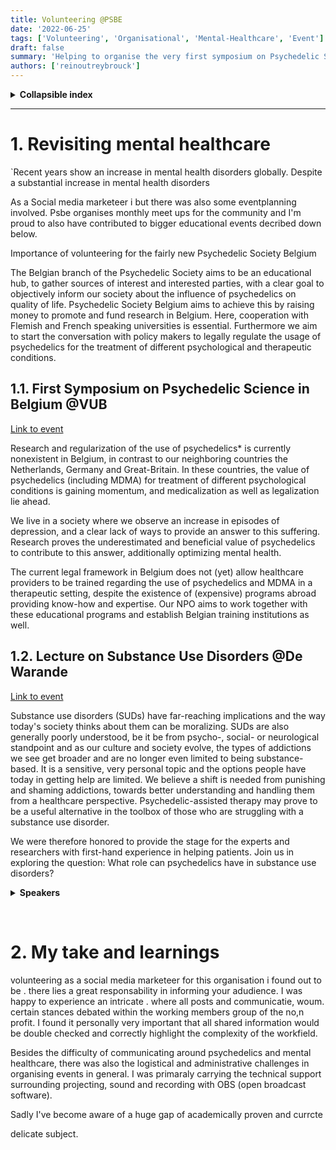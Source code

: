 ```yaml
---
title: Volunteering @PSBE
date: '2022-06-25'
tags: ['Volunteering', 'Organisational', 'Mental-Healthcare', 'Event']
draft: false
summary: 'Helping to organise the very first symposium on Psychedelic Science in Belgium.'
authors: ['reinoutreybrouck']
---
```


<details>
 <summary><b>Collapsible index</b></summary>

*  [Revisiting mental healthcare](#Summary)
  - 1.1. [Symposium on Psychedelic Science](#Symposium)
  - 1.2. [Evening lecture on Substance Use Disorders](#Lecture)

</details>

***

#  1. <a name='Summary'></a>Revisiting mental healthcare
`Recent years show an increase in mental health disorders globally. 
Despite a substantial increase in mental health disorders
   
As a Social media marketeer i  but there was also some eventplanning involved. Psbe organises monthly meet ups for the community and I'm proud to also have contributed to bigger educational events decribed down below.  

Importance of volunteering for the fairly new Psychedelic Society Belgium  

The Belgian branch of the Psychedelic Society aims to be an educational hub, to gather sources of interest and interested parties, with a clear goal to objectively inform our society about the influence of psychedelics on quality of life.
Psychedelic Society Belgium aims to achieve this by raising money to promote and fund research in Belgium. Here, cooperation with Flemish and French speaking universities is essential. 
Furthermore we aim to start the conversation with policy makers to legally regulate the usage of psychedelics for the treatment of different psychological and therapeutic conditions.


##  1.1. <a name='Symposium'></a>First Symposium on Psychedelic Science in Belgium @VUB

[Link to event](https://www.facebook.com/events/994364871265111)

Research and regularization of the use of psychedelics* is currently nonexistent in Belgium, in contrast to our neighboring countries the Netherlands, Germany and Great-Britain.
In these countries, the value of psychedelics (including MDMA) for treatment of different psychological conditions is gaining momentum, and medicalization as well as legalization lie ahead.<br/>

We live in a society where we observe an increase in episodes of depression, and a clear lack of ways to provide an answer to this suffering. 
Research proves the underestimated and beneficial value of psychedelics to contribute to this answer, additionally optimizing mental health.<br/>

The current legal framework in Belgium does not (yet) allow healthcare providers to be trained regarding the use of psychedelics and MDMA in a therapeutic setting, despite the existence of (expensive) programs abroad providing know-how and expertise. Our NPO aims to work together with these educational programs and establish Belgian training institutions as well.

##  1.2. <a name='Lecture'></a>Lecture on Substance Use Disorders @De Warande

[Link to event](https://www.facebook.com/events/598471025133493)

Substance use disorders (SUDs) have far-reaching implications and the way today's society thinks about them can be moralizing. 
SUDs are also generally poorly understood, be it be from psycho-, social- or neurological standpoint and as our culture and society evolve, the types of addictions we see get broader and are no longer even limited to being substance-based. 
It is a sensitive, very personal topic and the options people have today in getting help are limited. We believe a shift is needed from punishing and shaming addictions, towards better understanding and handling them from a healthcare perspective. 
Psychedelic-assisted therapy may prove to be a useful alternative in the toolbox of those who are struggling with a substance use disorder.

We were therefore honored to provide the stage for the experts and researchers with first-hand experience in helping patients. Join us in exploring the question: What role can psychedelics have in substance use disorders?


<details>
 <summary><b>Speakers</b></summary>

- dr. 𝗕𝗲𝗻 𝗦𝗲𝘀𝘀𝗮 - Chief Medical Officer at Awakn Life Sciences.

- prof. dr. 𝗚𝗲𝗲𝗿𝘁 𝗗𝗼𝗺 – president elect. European Psychiatric Association, prof. UA ‘’Addiction Psychiatry.

- PhD. candidate 𝗟𝗮𝗲𝘁𝗶𝘁𝗶𝗮 𝗩𝗮𝗻𝗱𝗲𝗿𝗶𝗷𝘀𝘁 – Doctoral Student (ULB) presenting her research (PSBE member).

- PSBE Co-founder & President 𝗟𝗲𝗻𝗻𝗮𝗿𝘁 𝗖𝗼𝗸 – Independent Clinical Psychologist.⁣

</details>

⁣<br/>

# 2. My take and learnings

volunteering  as a social media marketeer for this organisation i found out to be . there lies a great responsability in informing your adudience. I was happy to experience an intricate . 
where all posts and communicatie, woum. certain stances debated within the working members group of the no,n profit. 
I found it personally very important that all shared information would be double checked and correctly highlight the complexity of the workfield. 

Besides the difficulty of communicating around psychedelics and mental healthcare, there was also the logistical and administrative challenges in organising events in general. I was primaraly carrying the technical support surrounding projecting, sound and recording with OBS (open broadcast software).     

Sadly I've become aware of a huge gap of academically proven  and currcte 

delicate subject. 


